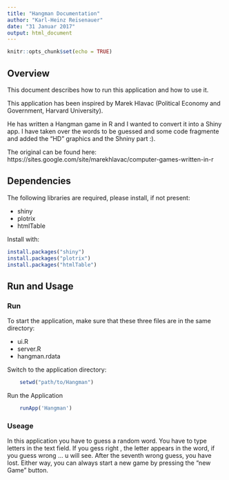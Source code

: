 ```yaml
---
title: "Hangman Documentation"
author: "Karl-Heinz Reisenauer"
date: "31 Januar 2017"
output: html_document
---
```


```r
knitr::opts_chunk$set(echo = TRUE)
```


## Overview

This document describes how to run this application and how to use it.

This application has been inspired by Marek Hlavac (Political Economy and Government, Harvard University). 

He has written a Hangman game in R and I wanted to convert it into a Shiny app.
I have taken over the words to be guessed and some code fragmente and added the "HD" graphics and the Shniny part :).

The original can be found here:
https://sites.google.com/site/marekhlavac/computer-games-written-in-r

## Dependencies

The following libraries are required, please install, if not present:

- shiny
- plotrix
- htmlTable

Install with:

```r
install.packages("shiny")
install.packages("plotrix")
install.packages("htmlTable")
```

## Run and Usage

### Run
To start the application, make sure that these three files are in the same directory:

- ui.R
- server.R
- hangman.rdata

Switch to the application directory:
```r
    setwd("path/to/Hangman")
```

Run the Application

```r
    runApp('Hangman')
```

### Useage

In this application you have to guess a random word. 
You have to type letters in the text field. If you gess right , the letter appears in the word, if you guess wrong ... u will see.
After the seventh wrong guess, you have lost.
Either way, you can always start a new game by pressing the "new Game" button.